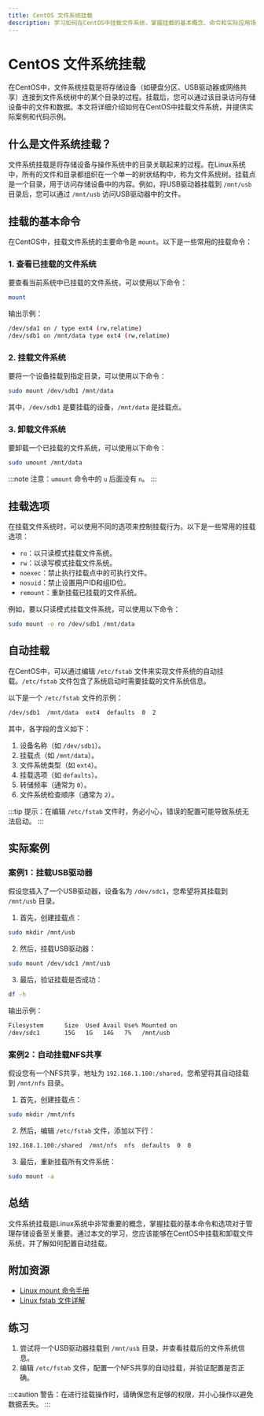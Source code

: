 ```yaml
---
title: CentOS 文件系统挂载
description: 学习如何在CentOS中挂载文件系统，掌握挂载的基本概念、命令和实际应用场景。
---
```


# CentOS 文件系统挂载

在CentOS中，文件系统挂载是将存储设备（如硬盘分区、USB驱动器或网络共享）连接到文件系统树中的某个目录的过程。挂载后，您可以通过该目录访问存储设备中的文件和数据。本文将详细介绍如何在CentOS中挂载文件系统，并提供实际案例和代码示例。

## 什么是文件系统挂载？

文件系统挂载是将存储设备与操作系统中的目录关联起来的过程。在Linux系统中，所有的文件和目录都组织在一个单一的树状结构中，称为文件系统树。挂载点是一个目录，用于访问存储设备中的内容。例如，将USB驱动器挂载到 `/mnt/usb` 目录后，您可以通过 `/mnt/usb` 访问USB驱动器中的文件。

## 挂载的基本命令

在CentOS中，挂载文件系统的主要命令是 `mount`。以下是一些常用的挂载命令：

### 1. 查看已挂载的文件系统

要查看当前系统中已挂载的文件系统，可以使用以下命令：

```bash
mount
```

输出示例：

```bash
/dev/sda1 on / type ext4 (rw,relatime)
/dev/sdb1 on /mnt/data type ext4 (rw,relatime)
```

### 2. 挂载文件系统

要将一个设备挂载到指定目录，可以使用以下命令：

```bash
sudo mount /dev/sdb1 /mnt/data
```

其中，`/dev/sdb1` 是要挂载的设备，`/mnt/data` 是挂载点。

### 3. 卸载文件系统

要卸载一个已挂载的文件系统，可以使用以下命令：

```bash
sudo umount /mnt/data
```

:::note
注意：`umount` 命令中的 `u` 后面没有 `n`。
:::

## 挂载选项

在挂载文件系统时，可以使用不同的选项来控制挂载行为。以下是一些常用的挂载选项：

- `ro`：以只读模式挂载文件系统。
- `rw`：以读写模式挂载文件系统。
- `noexec`：禁止执行挂载点中的可执行文件。
- `nosuid`：禁止设置用户ID和组ID位。
- `remount`：重新挂载已挂载的文件系统。

例如，要以只读模式挂载文件系统，可以使用以下命令：

```bash
sudo mount -o ro /dev/sdb1 /mnt/data
```

## 自动挂载

在CentOS中，可以通过编辑 `/etc/fstab` 文件来实现文件系统的自动挂载。`/etc/fstab` 文件包含了系统启动时需要挂载的文件系统信息。

以下是一个 `/etc/fstab` 文件的示例：

```bash
/dev/sdb1  /mnt/data  ext4  defaults  0  2
```

其中，各字段的含义如下：

1. 设备名称（如 `/dev/sdb1`）。
2. 挂载点（如 `/mnt/data`）。
3. 文件系统类型（如 `ext4`）。
4. 挂载选项（如 `defaults`）。
5. 转储频率（通常为 `0`）。
6. 文件系统检查顺序（通常为 `2`）。

:::tip
提示：在编辑 `/etc/fstab` 文件时，务必小心，错误的配置可能导致系统无法启动。
:::

## 实际案例

### 案例1：挂载USB驱动器

假设您插入了一个USB驱动器，设备名为 `/dev/sdc1`，您希望将其挂载到 `/mnt/usb` 目录。

1. 首先，创建挂载点：

```bash
sudo mkdir /mnt/usb
```

2. 然后，挂载USB驱动器：

```bash
sudo mount /dev/sdc1 /mnt/usb
```

3. 最后，验证挂载是否成功：

```bash
df -h
```

输出示例：

```bash
Filesystem      Size  Used Avail Use% Mounted on
/dev/sdc1       15G   1G   14G   7%   /mnt/usb
```

### 案例2：自动挂载NFS共享

假设您有一个NFS共享，地址为 `192.168.1.100:/shared`，您希望将其自动挂载到 `/mnt/nfs` 目录。

1. 首先，创建挂载点：

```bash
sudo mkdir /mnt/nfs
```

2. 然后，编辑 `/etc/fstab` 文件，添加以下行：

```bash
192.168.1.100:/shared  /mnt/nfs  nfs  defaults  0  0
```

3. 最后，重新挂载所有文件系统：

```bash
sudo mount -a
```

## 总结

文件系统挂载是Linux系统中非常重要的概念，掌握挂载的基本命令和选项对于管理存储设备至关重要。通过本文的学习，您应该能够在CentOS中挂载和卸载文件系统，并了解如何配置自动挂载。

## 附加资源

- [Linux mount 命令手册](https://man7.org/linux/man-pages/man8/mount.8.html)
- [Linux fstab 文件详解](https://wiki.archlinux.org/title/Fstab)

## 练习

1. 尝试将一个USB驱动器挂载到 `/mnt/usb` 目录，并查看挂载后的文件系统信息。
2. 编辑 `/etc/fstab` 文件，配置一个NFS共享的自动挂载，并验证配置是否正确。

:::caution
警告：在进行挂载操作时，请确保您有足够的权限，并小心操作以避免数据丢失。
:::